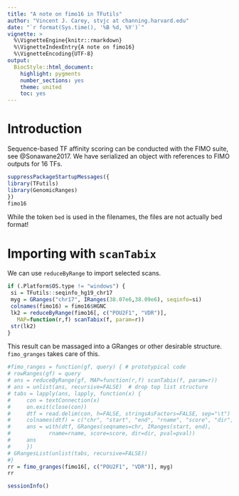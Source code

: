 ```yaml
---
title: "A note on fimo16 in TFutils"
author: "Vincent J. Carey, stvjc at channing.harvard.edu"
date: "`r format(Sys.time(), '%B %d, %Y')`"
vignette: >
  %\VignetteEngine{knitr::rmarkdown}
  %\VignetteIndexEntry{A note on fimo16}
  %\VignetteEncoding{UTF-8}
output:
  BiocStyle::html_document:
    highlight: pygments
    number_sections: yes
    theme: united
    toc: yes
---
```


# Introduction

Sequence-based TF affinity scoring can be conducted with the FIMO
suite, see @Sonawane2017.  We have serialized an object with
references to FIMO outputs for 16 TFs.

```r
suppressPackageStartupMessages({
library(TFutils)
library(GenomicRanges)
})
fimo16
```

While the token `bed` is used in the filenames, the files are
not actually bed format!

# Importing with `scanTabix`

We can use `reduceByRange` to import selected scans.

```r
if (.Platform$OS.type != "windows") {
 si = TFutils::seqinfo_hg19_chr17
 myg = GRanges("chr17", IRanges(38.07e6,38.09e6), seqinfo=si)
 colnames(fimo16) = fimo16$HGNC 
 lk2 = reduceByRange(fimo16[, c("POU2F1", "VDR")],
   MAP=function(r,f) scanTabix(f, param=r))
 str(lk2)
}
```

This result can be massaged into a GRanges or other desirable structure.
`fimo_granges` takes care of this.

```r
#fimo_ranges = function(gf, query) { # prototypical code
# rowRanges(gf) = query
# ans = reduceByRange(gf, MAP=function(r,f) scanTabix(f, param=r))
# ans = unlist(ans, recursive=FALSE)  # drop top list structure
# tabs = lapply(ans, lapply, function(x) {
#     con = textConnection(x)
#     on.exit(close(con))
#     dtf = read.delim(con, h=FALSE, stringsAsFactors=FALSE, sep="\t")
#     colnames(dtf) = c("chr", "start", "end", "rname", "score", "dir", "pval")
#     ans = with(dtf, GRanges(seqnames=chr, IRanges(start, end),
#            rname=rname, score=score, dir=dir, pval=pval))
#     ans
#     })
# GRangesList(unlist(tabs, recursive=FALSE))
#}
rr = fimo_granges(fimo16[, c("POU2F1", "VDR")], myg)
rr
```

```r
sessionInfo()
```
